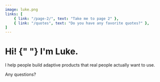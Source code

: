 ```yaml
---
image: luke.png
links: [
    { link: "/page-2/", text: "Take me to page 2" },
    { link: "/quotes", text: "Do you have any favorite quotes?" },
]
---
```



<h1>
    <motion.div
        initial={{ y: "15em" }}
        animate={{ y: 0 }}
        style={{display: "inline-block"}}
    >
        Hi!
    </motion.div>{" "}
I'm Luke.
</h1>
<p>
I help people build adaptive products that real people actually want to
use.
</p>
<p>Any questions?</p>
